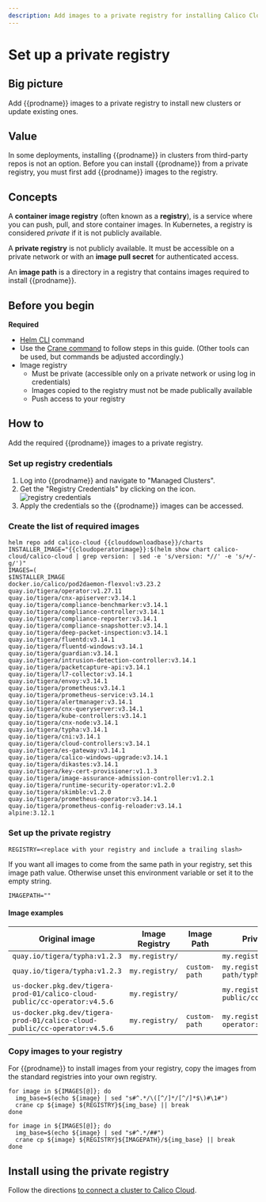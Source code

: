 ```yaml
---
description: Add images to a private registry for installing Calico Cloud on a cluster.
---
```


# Set up a private registry


## Big picture

Add {{prodname}} images to a private registry to install new clusters or update existing ones.

## Value

In some deployments, installing {{prodname}} in clusters from third-party repos is not an option. Before you can install {{prodname}} from a private registry, you must first add {{prodname}} images to the registry.

## Concepts

A **container image registry** (often known as a **registry**), is a service where you can push, pull, and store container images. In Kubernetes, a registry is considered _private_ if it is not publicly available.

A **private registry** is not publicly available. It must be accessible on a private network or with an **image pull secret** for authenticated access.

An **image path** is a directory in a registry that contains images required to install {{prodname}}.

## Before you begin

**Required**

- [Helm CLI](https://helm.sh/docs/intro/install/) command
- Use the [Crane command](https://github.com/google/go-containerregistry/blob/main/cmd/crane/README.md) to follow steps in this guide. (Other tools can be used, but commands be adjusted accordingly.)
- Image registry
  - Must be private (accessible only on a private network or using log in credentials)
  - Images copied to the registry must not be made publically available
  - Push access to your registry

## How to

Add the required {{prodname}} images to a private registry.

### Set up registry credentials

1. Log into {{prodname}} and navigate to "Managed Clusters".
1. Get the "Registry Credentials" by clicking on the icon. ![registry credentials](/img/calico-cloud/private-registry-icon.png)
1. Apply the credentials so the {{prodname}} images can be accessed.

### Create the list of required images

```batch
helm repo add calico-cloud {{clouddownloadbase}}/charts
INSTALLER_IMAGE="{{cloudoperatorimage}}:$(helm show chart calico-cloud/calico-cloud | grep version: | sed -e 's/version: *//' -e 's/+/-g/')"
IMAGES=(
$INSTALLER_IMAGE
docker.io/calico/pod2daemon-flexvol:v3.23.2
quay.io/tigera/operator:v1.27.11
quay.io/tigera/cnx-apiserver:v3.14.1
quay.io/tigera/compliance-benchmarker:v3.14.1
quay.io/tigera/compliance-controller:v3.14.1
quay.io/tigera/compliance-reporter:v3.14.1
quay.io/tigera/compliance-snapshotter:v3.14.1
quay.io/tigera/deep-packet-inspection:v3.14.1
quay.io/tigera/fluentd:v3.14.1
quay.io/tigera/fluentd-windows:v3.14.1
quay.io/tigera/guardian:v3.14.1
quay.io/tigera/intrusion-detection-controller:v3.14.1
quay.io/tigera/packetcapture-api:v3.14.1
quay.io/tigera/l7-collector:v3.14.1
quay.io/tigera/envoy:v3.14.1
quay.io/tigera/prometheus:v3.14.1
quay.io/tigera/prometheus-service:v3.14.1
quay.io/tigera/alertmanager:v3.14.1
quay.io/tigera/cnx-queryserver:v3.14.1
quay.io/tigera/kube-controllers:v3.14.1
quay.io/tigera/cnx-node:v3.14.1
quay.io/tigera/typha:v3.14.1
quay.io/tigera/cni:v3.14.1
quay.io/tigera/cloud-controllers:v3.14.1
quay.io/tigera/es-gateway:v3.14.1
quay.io/tigera/calico-windows-upgrade:v3.14.1
quay.io/tigera/dikastes:v3.14.1
quay.io/tigera/key-cert-provisioner:v1.1.3
quay.io/tigera/image-assurance-admission-controller:v1.2.1
quay.io/tigera/runtime-security-operator:v1.2.0
quay.io/tigera/skimble:v1.2.0
quay.io/tigera/prometheus-operator:v3.14.1
quay.io/tigera/prometheus-config-reloader:v3.14.1
alpine:3.12.1
```

### Set up the private registry

```batch
REGISTRY=<replace with your registry and include a trailing slash>
```

If you want all images to come from the same path in your registry, set this image path value. Otherwise unset this environment variable or set it to the empty string.

```batch
IMAGEPATH=""
```

#### Image examples

| Original image                                                            | Image Registry | Image Path    | Private registry image                               |
| ------------------------------------------------------------------------- | -------------- | ------------- | ---------------------------------------------------- |
| `quay.io/tigera/typha:v1.2.3`                                             | `my.registry/` |               | `my.registry/tigera/typha:v1.2.3`                    |
| `quay.io/tigera/typha:v1.2.3`                                             | `my.registry/` | `custom-path` | `my.registry/custom-path/typha:v1.2.3`               |
| `us-docker.pkg.dev/tigera-prod-01/calico-cloud-public/cc-operator:v4.5.6` | `my.registry/` |               | `my.registry/calico-cloud-public/cc-operator:v4.5.6` |
| `us-docker.pkg.dev/tigera-prod-01/calico-cloud-public/cc-operator:v4.5.6` | `my.registry/` | `custom-path` | `my.registry/custom-path/cc-operator:v3.5.6`         |

### Copy images to your registry

For {{prodname}} to install images from your registry, copy the images from the standard registries into your own registry.

<Tabs>
<TabItem label="Registry only" value="Registry only-0">

```batch
for image in ${IMAGES[@]}; do
  img_base=$(echo ${image} | sed "s#^.*/\([^/]*/[^/]*$\)#\1#")
  crane cp ${image} ${REGISTRY}${img_base} || break
done
```

</TabItem>
<TabItem label="Registry and ImagePath" value="Registry and ImagePath-1">

```batch
for image in ${IMAGES[@]}; do
  img_base=$(echo ${image} | sed "s#^.*/##")
  crane cp ${image} ${REGISTRY}${IMAGEPATH}/${img_base} || break
done
```

</TabItem>
</Tabs>

## Install using the private registry

Follow the directions [to connect a cluster to Calico Cloud](install-cluster.mdx).
